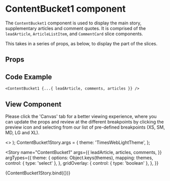 
<Meta
  title="Newskit Slices/Content Bucket 1"
  component={ContentBucket1}
/>

# ContentBucket1 component
The `ContentBucket1` component is used to display the main story, supplementary articles and comment quotes.
It is comprised of the `leadArticle`, `ArticleListItem`, and `CommentCard` slice components.

This takes in a series of props, as below, to display the part of the slices.

## Props
<Props of={ContentBucket1} />

## Code Example
`<ContentBucket1 {...{ leadArticle, comments, articles }} />`

## View Component
Please click the 'Canvas' tab for a better viewing experience, where you can update the props and review at the different breakpoints by clicking the preview icon and selecting from our list of pre-defined breakpoints (XS, SM, MD, LG and XL).

  <TCThemeProvider theme={theme}>
    <>
      <GridOverlay show={gridOverlay} />
      <ContentBucket1 {...{ leadArticle, comments, articles }} />
    </>
  </TCThemeProvider>
);
ContentBucket1Story.args = {
  theme: 'TimesWebLightTheme',
};

<Story 
  name="ContentBucket1"
  args={{
    leadArticle,
    articles,
    comments,
  }}
  argTypes={{
    theme: {
      options: Object.keys(themes),
      mapping: themes,
      control: { type: 'select' },
    },
    gridOverlay: {
      control: { type: 'boolean' },
    },
  }}
>
  {ContentBucket1Story.bind({})}
</Story>
